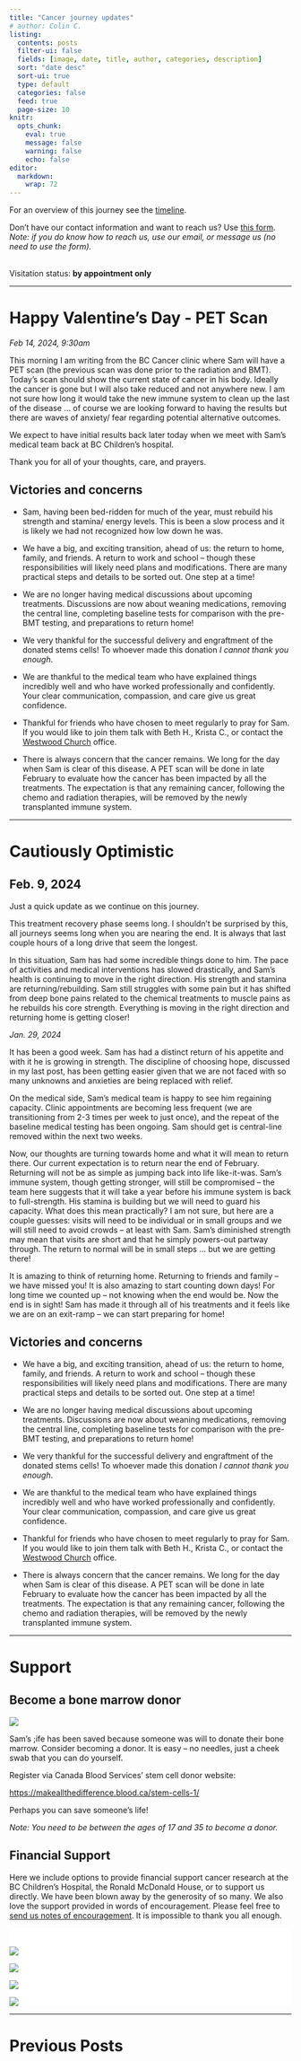 ```yaml
---
title: "Cancer journey updates"
# author: Colin C.
listing:
  contents: posts
  filter-ui: false
  fields: [image, date, title, author, categories, description]
  sort: "date desc"
  sort-ui: true
  type: default
  categories: false
  feed: true
  page-size: 10
knitr: 
  opts_chunk: 
    eval: true
    message: false
    warning: false
    echo: false
editor: 
  markdown: 
    wrap: 72
---
```


For an overview of this journey see the [timeline](./timeline.html).

Don't have our contact information and want to reach us? Use [this
form](/contact.html). <br />*Note: if you do know how to reach us, use
our email, or message us (no need to use the form).*

<br/> Visitation status: **by appointment only**

------------------------------------------------------------------------

# Happy Valentine's Day - PET Scan

*Feb 14, 2024, 9:30am*

This morning I am writing from the BC Cancer clinic where Sam will have
a PET scan (the previous scan was done prior to the radiation and BMT).
Today’s scan should show the current state of cancer in his body.
Ideally the cancer is gone but I will also take reduced and not anywhere new. I am not
sure how long it would take the new immune system to clean up the last
of the disease … of course we are looking forward to having the results
but there are waves of anxiety/ fear regarding potential alternative
outcomes.

We expect to have initial results back later today when we meet with
Sam’s medical team back at BC Children’s hospital.

Thank you for all of your thoughts, care, and prayers.

## Victories and concerns

-   Sam, having been bed-ridden for much of the year, must rebuild his
    strength and stamina/ energy levels. This is been a slow process and
    it is likely we had not recognized how low down he was.

-   We have a big, and exciting transition, ahead of us: the return to
    home, family, and friends. A return to work and school – though
    these responsibilities will likely need plans and modifications.
    There are many practical steps and details to be sorted out. One
    step at a time!

-   We are no longer having medical discussions about upcoming
    treatments. Discussions are now about weaning medications, removing
    the central line, completing baseline tests for comparison with the
    pre-BMT testing, and preparations to return home!

-   We very thankful for the successful delivery and engraftment of the
    donated stems cells! To whoever made this donation *I cannot thank
    you enough*.

-   We are thankful to the medical team who have explained things
    incredibly well and who have worked professionally and confidently.
    Your clear communication, compassion, and care give us great
    confidence.

-   Thankful for friends who have chosen to meet regularly to pray for
    Sam. If you would like to join them talk with Beth H., Krista C., or
    contact the [Westwood Church](https://westwoodchurch.bc.ca) office.

-   There is always concern that the cancer remains. We long for the day
    when Sam is clear of this disease. A PET scan will be done in late
    February to evaluate how the cancer has been impacted by all the
    treatments. The expectation is that any remaining cancer, following
    the chemo and radiation therapies, will be removed by the newly
    transplanted immune system.

------------------------------------------------------------------------

# Cautiously Optimistic

::: callout-note
# Feb. 9, 2024

Just a quick update as we continue on this journey.

This treatment recovery phase seems long. I shouldn't be surprised by
this, all journeys seems long when you are nearing the end. It is always
that last couple hours of a long drive that seem the longest.

In this situation, Sam has had some incredible things done to him. The
pace of activities and medical interventions has slowed drastically, and
Sam's health is continuing to move in the right direction. His strength
and stamina are returning/rebuilding. Sam still struggles with some pain
but it has shifted from deep bone pains related to the chemical
treatments to muscle pains as he rebuilds his core strength. Everything
is moving in the right direction and returning home is getting closer!
:::

*Jan. 29, 2024*

It has been a good week. Sam has had a distinct return of his appetite
and with it he is growing in strength. The discipline of choosing hope,
discussed in my last post, has been getting easier given that we are not
faced with so many unknowns and anxieties are being replaced with
relief.

On the medical side, Sam's medical team is happy to see him regaining
capacity. Clinic appointments are becoming less frequent (we are
transitioning from 2-3 times per week to just once), and the repeat of
the baseline medical testing has been ongoing. Sam should get is
central-line removed within the next two weeks.

Now, our thoughts are turning towards home and what it will mean to
return there. Our current expectation is to return near the end of
February. Returning will not be as simple as jumping back into life
like-it-was. Sam's immune system, though getting stronger, will still be
compromised -- the team here suggests that it will take a year before
his immune system is back to full-strength. His stamina is building but
we will need to guard his capacity. What does this mean practically? I
am not sure, but here are a couple guesses: visits will need to be
individual or in small groups and we will still need to avoid crowds --
at least with Sam. Sam's diminished strength may mean that visits are
short and that he simply powers-out partway through. The return to
normal will be in small steps ... but we are getting there!

It is amazing to think of returning home. Returning to friends and
family -- we have missed you! It is also amazing to start counting down
days! For long time we counted up -- not knowing when the end would be.
Now the end is in sight! Sam has made it through all of his treatments
and it feels like we are on an exit-ramp -- we can start preparing for
home!

## Victories and concerns

-   We have a big, and exciting transition, ahead of us: the return to
    home, family, and friends. A return to work and school – though
    these responsibilities will likely need plans and modifications.
    There are many practical steps and details to be sorted out. One
    step at a time!

-   We are no longer having medical discussions about upcoming
    treatments. Discussions are now about weaning medications, removing
    the central line, completing baseline tests for comparison with the
    pre-BMT testing, and preparations to return home!

-   We very thankful for the successful delivery and engraftment of the
    donated stems cells! To whoever made this donation *I cannot thank
    you enough*.

-   We are thankful to the medical team who have explained things
    incredibly well and who have worked professionally and confidently.
    Your clear communication, compassion, and care give us great
    confidence.

-   Thankful for friends who have chosen to meet regularly to pray for
    Sam. If you would like to join them talk with Beth H., Krista C., or
    contact the [Westwood Church](https://westwoodchurch.bc.ca) office.

-   There is always concern that the cancer remains. We long for the day
    when Sam is clear of this disease. A PET scan will be done in late
    February to evaluate how the cancer has been impacted by all the
    treatments. The expectation is that any remaining cancer, following
    the chemo and radiation therapies, will be removed by the newly
    transplanted immune system.

------------------------------------------------------------------------

# Support

::: callout-important
## Become a bone marrow donor

[![](https://www.blood.ca/themes/custom/cbs_bootstrap_sass/CBS_Logo_descriptors_RGB-WhiteBG.svg){style="\"max-width:80%"}](https://makeallthedifference.blood.ca/stem-cells-1/)

Sam's ;ife has been saved because someone was will to donate their bone
marrow. Consider becoming a donor. It is easy -- no needles, just a
cheek swab that you can do yourself.

Register via Canada Blood Services' stem cell donor website:

<https://makeallthedifference.blood.ca/stem-cells-1/>

Perhaps you can save someone's life!

*Note: You need to be between the ages of 17 and 35 to become a donor.*
:::

## Financial Support

Here we include options to provide financial support cancer research at
the BC Children's Hospital, the Ronald McDonald House, or to support us
directly. We have been blown away by the generosity of so many. We also
love the support provided in words of encouragement. Please feel free to
[send us notes of encouragement](contact.html). It is impossible to
thank you all enough.

::: {.support-container style="background-color: #fff"}
::: {.support layout-ncol="2" style="background-color: #fff; padding-top:1.4em; padding-right:2em"}
[![](/img/bc-childrens_logo.png)](http://www.bcchildrens.ca/donate)

[![](https://samsstory.s3.ca-central-1.amazonaws.com/donate-button.png)](https://gofund.me/e060f5b6)

[![](https://samsstory.s3.ca-central-1.amazonaws.com/rmdhbc.png)](https://rmhbc.ca)

[![](https://www.friendsofchildren.ca/application/themes/foc/images/logo.png)](https://www.friendsofchildren.ca)
:::
:::

------------------------------------------------------------------------

# Previous Posts